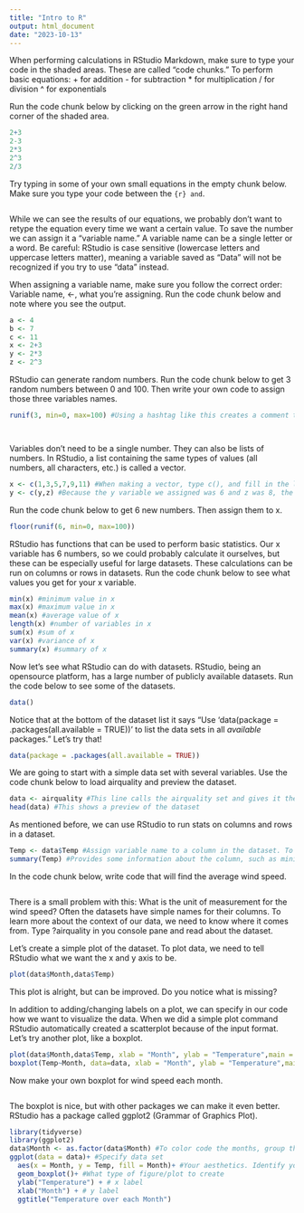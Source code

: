 ```yaml
---
title: "Intro to R"
output: html_document
date: "2023-10-13"
---
```


When performing calculations in RStudio Markdown, make sure to type your code in the shaded areas. These are called "code chunks." To perform basic equations:
+ for addition
- for subtraction
* for multiplication
/ for division
^ for exponentials

Run the code chunk below by clicking on the green arrow in the right hand corner of the shaded area.
```r
2+3
2-3
2*3
2^3
2/3
```

Try typing in some of your own small equations in the empty chunk below. Make sure you type your code between the ```{r} and ```.
```r

```

While we can see the results of our equations, we probably don't want to retype the equation every time we want a certain value. To save the number we can assign it a "variable name." A variable name can be a single letter or a word. Be careful: RStudio is case sensitive (lowercase letters and uppercase letters matter), meaning a variable saved as "Data" will not be recognized if you try to use "data" instead.

When assigning a variable name, make sure you follow the correct order: Variable name, <-, what you're assigning. Run the code chunk below and note where you see the output.
```r
a <- 4
b <- 7
c <- 11
x <- 2+3 
y <- 2*3
z <- 2^3
```

RStudio can generate random numbers. Run the code chunk below to get 3 random numbers between 0 and 100. Then write your own code to assign those three variables names.
```r
runif(3, min=0, max=100) #Using a hashtag like this creates a comment that does not run as code but is useful as notes to explain what lines of code do. If you want only integers (no decimal points), use floor(runif(3, min=0, max=100))




```

Variables don't need to be a single number. They can also be lists of numbers. In RStudio, a list containing the same types of values (all numbers, all characters, etc.) is called a vector. 

```r
x <- c(1,3,5,7,9,11) #When making a vector, type c(), and fill in the list within the parentheses. Separate numbers with commas.
y <- c(y,z) #Because the y variable we assigned was 6 and z was 8, the new y variable is (6,8)
```

Run the code chunk below to get 6 new numbers. Then assign them to x.

```r
floor(runif(6, min=0, max=100))

```

RStudio has functions that can be used to perform basic statistics. Our x variable has 6 numbers, so we could probably calculate it ourselves, but these can be especially useful for large datasets. These calculations can be run on columns or rows in datasets. Run the code chunk below to see what values you get for your x variable.
```r
min(x) #minimum value in x
max(x) #maximum value in x
mean(x) #average value of x
length(x) #number of variables in x
sum(x) #sum of x
var(x) #variance of x
summary(x) #summary of x
```
Now let's see what RStudio can do with datasets.
RStudio, being an opensource platform, has a large number of publicly available datasets. Run the code below to see some of the datasets.

```r
data()
```

Notice that at the bottom of the dataset list it says "Use ‘data(package = .packages(all.available = TRUE))’
to list the data sets in all *available* packages." Let's try that!
```r
data(package = .packages(all.available = TRUE))
```


We are going to start with a simple data set with several variables. Use the code chunk below to load airquality and preview the dataset.
```r
data <- airquality #This line calls the airquality set and gives it the name "data"
head(data) #This shows a preview of the dataset
```

As mentioned before, we can use RStudio to run stats on columns and rows in a dataset. 
```r
Temp <- data$Temp #Assign variable name to a column in the dataset. To pull out a column, you can use the variable name you assigned the dataset followed by a dollar sign ($) and the name of the column you want.
summary(Temp) #Provides some information about the column, such as minimum value, maximum, mean, etc.
```

In the code chunk below, write code that will find the average wind speed.
```r

```

There is a small problem with this: What is the unit of measurement for the wind speed? Often the datasets have simple names for their columns. To learn more about the context of our data, we need to know where it comes from. Type ?airquality in you console pane and read about the dataset.


Let's create a simple plot of the dataset. To plot data, we need to tell RStudio what we want the x and y axis to be. 
```r
plot(data$Month,data$Temp)
```

This plot is alright, but can be improved. Do you notice what is missing?

In addition to adding/changing labels on a plot, we can specify in our code how we want to visualize the data. When we did a simple plot command RStudio automatically created a scatterplot because of the input format. Let's try another plot, like a boxplot.
```r
plot(data$Month,data$Temp, xlab = "Month", ylab = "Temperature",main = "Temperature over each Month")
boxplot(Temp~Month, data=data, xlab = "Month", ylab = "Temperature",main = "Temperature over each Month") #Notice the input for a boxplot is dependent~independent variable
```
Now make your own boxplot for wind speed each month.
```r

```

The boxplot is nice, but with other packages we can make it even better.
RStudio has a package called ggplot2 (Grammar of Graphics Plot). 

```r
library(tidyverse)
library(ggplot2)
data$Month <- as.factor(data$Month) #To color code the months, group the data points that belong to each month first.
ggplot(data = data)+ #Specify data set
  aes(x = Month, y = Temp, fill = Month)+ #Your aesthetics. Identify your x and y axis as well as how you want to color code.
  geom_boxplot()+ #What type of figure/plot to create
  ylab("Temperature") + # x label
  xlab("Month") + # y label
  ggtitle("Temperature over each Month")
```


